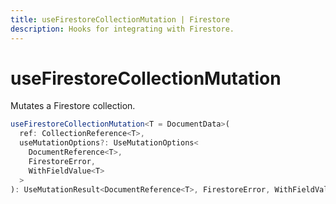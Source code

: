 ```yaml
---
title: useFirestoreCollectionMutation | Firestore
description: Hooks for integrating with Firestore.
---
```


# useFirestoreCollectionMutation

Mutates a Firestore collection.

```ts
useFirestoreCollectionMutation<T = DocumentData>(
  ref: CollectionReference<T>,
  useMutationOptions?: UseMutationOptions<
    DocumentReference<T>,
    FirestoreError,
    WithFieldValue<T>
  >
): UseMutationResult<DocumentReference<T>, FirestoreError, WithFieldValue<T>>
```

